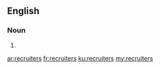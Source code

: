 ==English==

===Noun===
{{head|en}}

# {{plural of|recruiter}}

[[ar:recruiters]]
[[fr:recruiters]]
[[ku:recruiters]]
[[my:recruiters]]